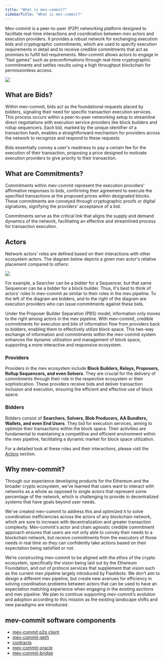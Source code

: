 ```yaml
---
title: "What is mev-commit?"
sidebarTitle: "What is mev-commit?"
---
```


Mev-commit is a peer-to-peer (P2P) networking platform designed to facilitate real-time interactions and coordination between mev actors and execution providers. It provides a robust network for exchanging execution bids and cryptographic commitments, which are used to specify execution requirements in detail and to receive credible commitments that act as promises to fulfill bid requirements. Mev-commit allows actors to engage in “fast games” such as preconfirmations through real-time cryptographic commitments and settles results using a high throughput blockchain for permissionless access.

<Frame>
  <img src="/v0.6.3/images/mev-commit.png" />
</Frame>

## What are Bids?

Within mev-commit, bids act as the foundational requests placed by bidders, signaling their need for specific transaction execution services. This process occurs within a peer-to-peer networking setup to streamline direct negotiations with execution service providers like block builders and rollup sequencers. Each bid, marked by the unique identifier of a transaction hash, enables a straightforward mechanism for providers across the network to recognize and respond to these requests.&#x20;

Bids essentially convey a user's readiness to pay a certain fee for the execution of their transaction, proposing a price designed to motivate execution providers to give priority to their transaction.&#x20;

## What are Commitments?

Commitments within mev-commit represent the execution providers' affirmative responses to bids, confirming their agreement to execute the specified transactions at the proposed prices within designated blocks. These commitments are conveyed through cryptographic proofs or digital signatures, signifying the providers' acceptance of a bid.

Commitments serve as the critical link that aligns the supply and demand dynamics of the network, facilitating an effective and streamlined process for transaction execution.&#x20;

## Actors

Network actors' roles are defined based on their interactions with other ecosystem actors. The diagram below depicts a given mev actor's relative placement compared to others:

<Frame>
  <img src="/v0.6.3/images/supply-chain.png" />
</Frame>

For example, a Searcher can be a bidder for a Sequencer, but that same Sequencer can be a bidder for a block builder. Thus, it's best to think of actors' roles in mev-commit as similar to their roles in the mev pipeline. To the left of the diagram are bidders, and to the right of the diagram are execution providers who can issue commitments against these bids.

Under the Proposer Builder Separation (PBS) model, information only moves to the right among actors in the mev pipeline. With mev-commit, credible commitments for execution and bits of information flow from providers back to bidders, enabling them to effectively utilize block space. This two-way exchange of information and commitments within the mev-commit system enhances the dynamic utilization and management of block space, supporting a more interactive and responsive ecosystem.

### **Providers**

Providers in the mev ecosystem include **Block Builders, Relays, Proposers, Rollup Sequencers, and even Solvers**. They are crucial for the delivery of commitments through their role in the respective ecosystem or their sophistication. These providers receive bids and deliver transaction inclusion and execution, ensuring the efficient and effective use of block space.

### **Bidders**

Bidders consist of **Searchers, Solvers, Blob Producers, AA Bundlers, Wallets, and even End Users**. They bid for execution services, aiming to optimize their transactions within the block space. Their activities are fundamental to maintaining a competitive and efficient environment within the mev pipeline, facilitating a dynamic market for block space utilization.

For a detailed look at these roles and their interactions, please visit the [Actors](/v0.6.3/concepts/actors) section.

## Why mev-commit?

Through our experience developing products for the Ethereum and the broader crypto ecosystem, we’ve learned that users want to interact with networks as a whole as opposed to single actors that represent some percentage of the network, which is challenging to provide in decentralized systems that have goals beyond user needs.

We've created mev-commit to address this and optimized it to solve coordination inefficiencies across the actors of any blockchain network, which are sure to increase with decentralization and greater transaction complexity. Mev-commit's actor and chain agnostic credible commitment approach ensures that users are not only able to convey their needs to a blockchain network, but receive commitments from the executors of those needs in real time so they can confidently take actions based on their expectation being satisfied or not.

We’re constructing mev-commit to be aligned with the ethos of the crypto ecosystem, specifically the vision being laid out by the Ethereum Foundation, and out of protocol services that supplement that vision such as the current mev pipeline largely introduced by Flashbots. We don’t aim to design a different mev pipeline, but create new avenues for efficiency in solving coordination problems between actors that can be used to have an expectation matching experience when engaging in the existing auctions and mev pipeline. We plan to continue supporting mev-commit’s evolution and adoption according to this mission as the existing landscape shifts and new paradigms are introduced.

## mev-commit software components

- [mev-commit p2p client](https://github.com/primev/mev-commit/tree/main/p2p)
- [mev-commit-geth](https://github.com/primev/mev-commit-geth)
- [contracts](https://github.com/primev/mev-commit/tree/main/contracts)
- [mev-commit-oracle](https://github.com/primev/mev-commit/tree/main/oracle)
- [mev-commit-bridge](https://github.com/primev/mev-commit/tree/main/bridge)